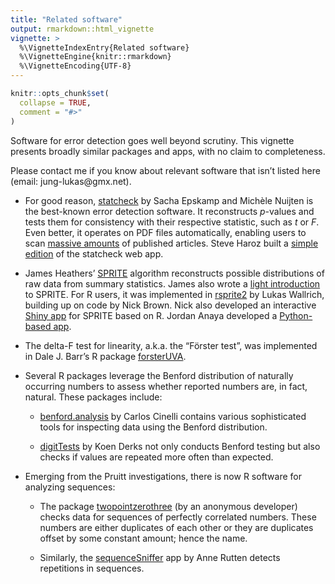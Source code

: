 ```yaml
---
title: "Related software"
output: rmarkdown::html_vignette
vignette: >
  %\VignetteIndexEntry{Related software}
  %\VignetteEngine{knitr::rmarkdown}
  %\VignetteEncoding{UTF-8}
---
```


```r
knitr::opts_chunk$set(
  collapse = TRUE,
  comment = "#>"
)
```

Software for error detection goes well beyond scrutiny. This vignette presents broadly similar packages and apps, with no claim to completeness.

Please contact me if you know about relevant software that isn't listed here (email: jung-lukas\@gmx.net).

-   For good reason, [statcheck](http://statcheck.io/index.php) by Sacha Epskamp and Michèle Nuijten is the best-known error detection software. It reconstructs *p*-values and tests them for consistency with their respective statistic, such as *t* or *F*. Even better, it operates on PDF files automatically, enabling users to scan [massive amounts](https://link.springer.com/article/10.3758/s13428-015-0664-2) of published articles. Steve Haroz built a [simple edition](https://steveharoz.shinyapps.io/statchecksimple/) of the statcheck web app.

-   James Heathers' [SPRITE](https://peerj.com/preprints/26968v1/) algorithm reconstructs possible distributions of raw data from summary statistics. James also wrote a [light introduction](https://medium.com/hackernoon/introducing-sprite-and-the-case-of-the-carthorse-child-58683c2bfeb) to SPRITE. For R users, it was implemented in [rsprite2](https://lukaswallrich.github.io/rsprite2/) by Lukas Wallrich, building up on code by Nick Brown. Nick also developed an interactive [Shiny app](https://shiny.ieis.tue.nl/sprite/) for SPRITE based on R. Jordan Anaya developed a [Python-based app](http://www.prepubmed.org/sprite/).

-   The delta-F test for linearity, a.k.a. the "Förster test", was implemented in Dale J. Barr's R package [forsterUVA](https://github.com/dalejbarr/forsterUVA).

-   Several R packages leverage the Benford distribution of naturally occurring numbers to assess whether reported numbers are, in fact, natural. These packages include:

    -   [benford.analysis](https://github.com/carloscinelli/benford.analysis) by Carlos Cinelli contains various sophisticated tools for inspecting data using the Benford distribution.

    -   [digitTests](https://koenderks.github.io/digitTests/index.html) by Koen Derks not only conducts Benford testing but also checks if values are repeated more often than expected.

-   Emerging from the Pruitt investigations, there is now R software for analyzing sequences:

    -   The package [twopointzerothree](https://github.com/Sorbus-torminalis/twopointzerothree/) (by an anonymous developer) checks data for sequences of perfectly correlated numbers. These numbers are either duplicates of each other or they are duplicates offset by some constant amount; hence the name.

    -   Similarly, the [sequenceSniffer](https://github.com/alrutten/sequenceSniffer) app by Anne Rutten detects repetitions in sequences.
